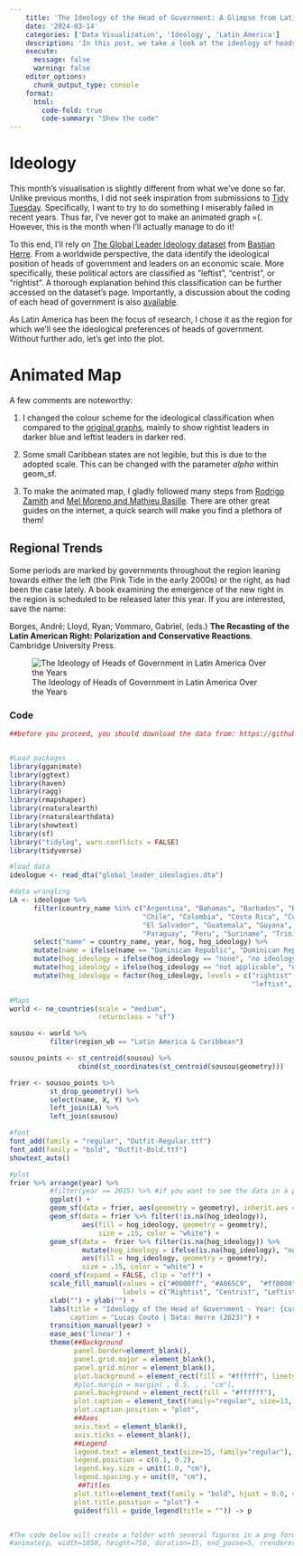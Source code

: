 ```yaml
---
    title: 'The Ideology of the Head of Government: A Glimpse from Latin American'
    date: '2024-03-14'
    categories: ['Data Visualization', 'Ideology', 'Latin America']
    description: 'In this post, we take a look at the ideology of heads of government in Latin America'
    execute: 
      message: false
      warning: false
    editor_options: 
      chunk_output_type: console
    format:
      html:
        code-fold: true
        code-summary: "Show the code"
---
```


# Ideology

This month's visualisation is slightly different from what we've done so far. Unlike previous months, I did not seek inspiration from submissions to [Tidy Tuesday](https://github.com/rfordatascience/tidytuesday). Specifically, I want to try to do something I miserably failed in recent years. Thus far, I've never got to make an animated graph =(. However, this is the month when I'll actually manage to do it!

To this end, I'll rely on [The Global Leader Ideology dataset](https://github.com/bastianherre/global-leader-ideologies) from [Bastian Herre](https://www.bastianherre.com/data). From a worldwide perspective, the data identify the ideological position of heads of government and leaders on an economic scale. More specifically, these political actors are classified as “leftist”, “centrist”, or “rightist”. A thorough explanation behind this classification can be further accessed on the dataset's page. Importantly, a discussion about the coding of each head of government is also [available](https://github.com/bastianherre/global-leader-ideologies/tree/main/Country%20profiles/pdf).

As Latin America has been the focus of research, I chose it as the region for which we'll see the ideological preferences of heads of government. Without further ado, let's get into the plot.

# Animated Map

A few comments are noteworthy:

1) I changed the colour scheme for the ideological classification when compared to the [original graphs](https://github.com/bastianherre/global-leader-ideologies/blob/main/Graphs/ideology_lac.png), mainly to show rightist leaders in darker blue and leftist leaders in darker red.

2) Some small Caribbean states are not legible, but this is due to the adopted scale. This can be changed with the parameter *alpha* within geom_sf.

3) To make the animated map, I gladly followed many steps from [Rodrigo Zamith](https://dds.rodrigozamith.com/cartography-and-journalism/creating-animated-maps-with-r/) and [Mel Moreno and Mathieu Basille](https://r-spatial.org/r/2018/10/25/ggplot2-sf.html). There are other great guides on the internet, a quick search will make you find a plethora of them! 

::: {.callout-tip}
## Regional Trends

Some periods are marked by governments throughout the region leaning towards either the left (the Pink Tide in the early 2000s) or the right, as had been the case lately. A book examining the emergence of the new right in the region is scheduled to be released later this year. If you are interested, save the name: 

Borges, André; Lloyd, Ryan; Vommaro, Gabriel, (eds.) **The Recasting of the Latin American Right: Polarization and Conservative Reactions**. Cambridge University Press.
:::


![The Ideology of Heads of Government in Latin America Over the Years](Ideology_LA.gif)

### Code

```r
##before you proceed, you should download the data from: https://github.com/bastianherre/global-leader-ideologies


#Load packages
library(gganimate)
library(ggtext)
library(haven)
library(ragg)
library(rmapshaper)
library(rnaturalearth)
library(rnaturalearthdata)
library(showtext)
library(sf)
library("tidylog", warn.conflicts = FALSE)
library(tidyverse)

#load data
ideologue <- read_dta("global_leader_ideologies.dta")

#data wrangling
LA <- ideologue %>%
      filter(country_name %in% c("Argentina", "Bahamas", "Barbados", "Belize", "Bolivia", "Brazil",
                                 "Chile", "Colombia", "Costa Rica", "Cuba", "Dominican Republic", "Ecuador",
                                 "El Salvador", "Guatemala", "Guyana", "Haiti", "Honduras", "Jamaica", "Mexico", "Nicaragua", "Panama", 
                                 "Paraguay", "Peru", "Suriname", "Trinidad and Tobago", "Uruguay", "Venezuela")) %>%
      select("name" = country_name, year, hog, hog_ideology) %>%
      mutate(name = ifelse(name == "Dominican Republic", "Dominican Rep.", name)) %>%
      mutate(hog_ideology = ifelse(hog_ideology == "none", "no ideology", hog_ideology)) %>%
      mutate(hog_ideology = ifelse(hog_ideology == "not applicable", "no information", hog_ideology)) %>%
      mutate(hog_ideology = factor(hog_ideology, levels = c("rightist", "centrist", 
                                                            "leftist", "no ideology", "no information")))

#Maps
world <- ne_countries(scale = "medium", 
                      returnclass = "sf")

sousou <- world %>%
          filter(region_wb == "Latin America & Caribbean") 

sousou_points <- st_centroid(sousou) %>%
                 cbind(st_coordinates(st_centroid(sousou$geometry)))

frier <- sousou_points %>%
          st_drop_geometry() %>%
          select(name, X, Y) %>%
          left_join(LA) %>%
          left_join(sousou) 

#font
font_add(family = "regular", "Outfit-Regular.ttf")
font_add(family = "bold", "Outfit-Bold.ttf")
showtext_auto() 

#plot
frier %>% arrange(year) %>%
          #filter(year == 2015) %>% #if you want to see the data in a particular point in time
          ggplot() +
          geom_sf(data = frier, aes(geometry = geometry), inherit.aes = FALSE) +
          geom_sf(data = frier %>% filter(!is.na(hog_ideology)), 
                  aes(fill = hog_ideology, geometry = geometry), 
                      size = .15, color = "white") +
          geom_sf(data =  frier %>% filter(is.na(hog_ideology)) %>% 
                  mutate(hog_ideology = ifelse(is.na(hog_ideology), "no information", hog_ideology)),
                  aes(fill = hog_ideology, geometry = geometry),
                  size = .15, color = "white") +
          coord_sf(expand = FALSE, clip = "off") +
          scale_fill_manual(values = c("#0000ff", "#A865C9",  "#ff0000", "#000000", "#bebebe"),
                            labels = c("Rightist", "Centrist", "Leftist", "No Ideology", "No Information")) +
          xlab("") + ylab("") +
          labs(title = "Ideology of the Head of Government - Year: {current_frame}",
               caption = "Lucas Couto | Data: Herre (2023)") +
          transition_manual(year) +
          ease_aes('linear') +
          theme(##Background
                panel.border=element_blank(),
                panel.grid.major = element_blank(),
                panel.grid.minor = element_blank(),
                plot.background = element_rect(fill = "#ffffff", linetype = 'blank'),
                #plot.margin = margin( , 0.5, , , "cm"),
                panel.background = element_rect(fill = "#ffffff"),
                plot.caption = element_text(family="regular", size=13, hjust=1.1, vjust=1.5),
                plot.caption.position = "plot",
                ##Axes
                axis.text = element_blank(),
                axis.ticks = element_blank(),
                ##Legend
                legend.text = element_text(size=15, family="regular"),
                legend.position = c(0.1, 0.2),
                legend.key.size = unit(1.0, "cm"),
                legend.spacing.y = unit(0, "cm"),
                 ##Titles
                plot.title=element_text(family = "bold", hjust = 0.0, vjust = 0.0, size = 15, color = "black"),
                plot.title.position = "plot") +
                guides(fill = guide_legend(title = "")) -> p


#The code below will create a folder with several figures in a png format. Combine them in specific sites to transform them into an animated map in GIF!
#animate(p, width=1050, height=750, duration=15, end_pause=5, rrenderer=file_renderer(dir="anim_img/"))

```


